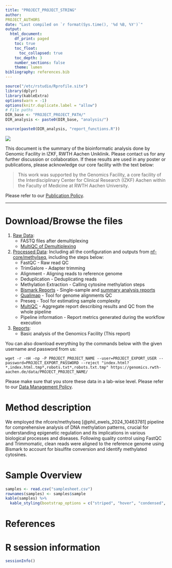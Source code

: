 ```yaml
---
title: "PROJECT_PROJECT_STRING"
author: 
PROJECT_AUTHORS
date: "Last compiled on `r format(Sys.time(), '%d %B, %Y')`"
output:
  html_document:
    df_print: paged
    toc: true
    toc_float:
      toc_collapsed: true
    toc_depth: 3
    number_sections: false
    theme: lumen
bibliography: references.bib
---
```


```r
source("/etc/rstudio/Rprofile.site")
library(dplyr)
library(kableExtra)
options(warn = -1)
options(knitr.duplicate.label = "allow")
# File paths
DIR_base <- "PROJECT_PROJECT_PATH/"
DIR_analysis <- paste0(DIR_base, "analysis/")

source(paste0(DIR_analysis, "report_functions.R"))
```

![](RMD_INSTITUTE_LOGO)

This document is the summary of the bioinformatic analysis done by Genomic Facility in IZKF, RWTH Aachen Uniklinik. Please contact us for any further discussion or collaboration. If these results are used in any poster or publications, please acknowledge our core facility with the text below:

> This work was supported by the Genomics Facility, a core facility of the Interdisciplinary Center for Clinical Research (IZKF) Aachen within the Faculty of Medicine at RWTH Aachen University.

Please refer to our [Publication Policy](https://genomics.rwth-aachen.de/services/publication-policy/).

***

# Download/Browse the files

1. [Raw Data](EXPORT_URL/PROJECT_PROJECT_NAME/1_Raw_data): 
    * FASTQ files after demultiplexing
    * [MultiQC of Demultiplexing](EXPORT_URL/PROJECT_PROJECT_NAME/1_Raw_data/FASTQ/multiqc/multiqc_report.html)
2. [Processed Data](EXPORT_URL/PROJECT_PROJECT_NAME/2_Processed_data): 
   Including all the configuration and outputs from [nf-core/methylseq](https://nf-co.re/methylseq), including the steps below:
    * FastQC - Raw read QC
    * TrimGalore - Adapter trimming
    * Alignment - Aligning reads to reference genome
    * Deduplication - Deduplicating reads
    * Methylation Extraction - Calling cytosine methylation steps
    * [Bismark Reports](EXPORT_URL/PROJECT_PROJECT_NAME/2_Processed_data/nfcore_methylseq/results/bismark/reports/) - Single-sample and [summary analysis reports](EXPORT_URL/PROJECT_PROJECT_NAME/2_Processed_data/nfcore_methylseq/results/bismark/summary/bismark_summary_report.html)
    * [Qualimap](EXPORT_URL/PROJECT_PROJECT_NAME/2_Processed_data/nfcore_methylseq/results/qualimap/) - Tool for genome alignments QC
    * Preseq - Tool for estimating sample complexity
    * [MultiQC](EXPORT_URL/PROJECT_PROJECT_NAME/2_Processed_data/nfcore_methylseq/results/multiqc/bismark/multiqc_report.html) - Aggregate report describing results and QC from the whole pipeline
    * Pipeline information - Report metrics generated during the workflow execution
3. [Reports](EXPORT_URL/PROJECT_PROJECT_NAME/3_Reports):
    * Basic analysis of the Genomics Facility (This report)
  
You can also download everything by the commands below with the given username and password from us:

```
wget -r -nH -np -P PROJECT_PROJECT_NAME --user=PROJECT_EXPORT_USER --password=PROJECT_EXPORT_PASSWORD --reject "index.html?*,index.html.tmp*,robots.txt*,robots.txt.tmp" https://genomics.rwth-aachen.de/data/PROJECT_PROJECT_NAME/
```

Please make sure that you store these data in a lab-wise level. Please refer to our [Data Management Policy](https://genomics.rwth-aachen.de/services/data-management-policy/).

\textcolor{red}{Your data will be deleted according to this policy automatically. Please download everything.}

# Method description

We employed the nfcore/methylseq [@phil_ewels_2024_10463781] pipeline for comprehensive analysis of DNA methylation patterns, crucial for understanding epigenetic regulation and its implications in various biological processes and diseases. Following quality control using FastQC and Trimmomatic, clean reads were aligned to the reference genome using Bismark to account for bisulfite conversion and identify methylated cytosines.

# Sample Overview

```r
samples <- read.csv("samplesheet.csv")
rownames(samples) <- samples$sample
kable(samples) %>%
  kable_styling(bootstrap_options = c("striped", "hover", "condensed", "responsive"), full_width = FALSE)
```

<!-- INSERTING POINT -->

# References

<div id="refs"></div>


# R session information

```r
sessionInfo()
```